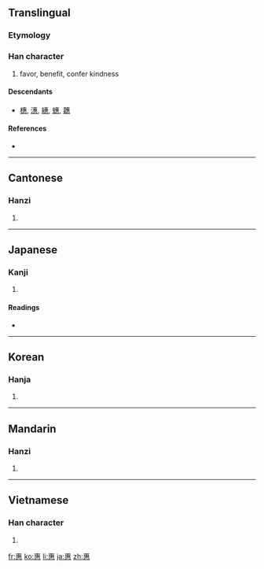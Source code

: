 {{also|恵}}
==Translingual==

===Etymology===
{{Han compound|叀|心|t2=heart|ls=ic}}

===Han character===
{{Han char|rn=61|rad=心|as=08|sn=12|four=5033<sub>3</sub>|canj=十戈心 (JIP)}}

# favor, benefit, confer kindness

====Descendants====
* [[橞]], [[潓]], [[繐]], [[蟪]], [[韢]]

====References====
* {{Han ref|kx=0391.190|dkj=10822|dj=0724.050|hdz=42309.100|uh=60E0|ud=24800|bh=B466|bd=46182}}

----

==Cantonese==

===Hanzi===
{{yue-hanzi|jyut=|y=wai6}}

# {{defn|Cantonese|sort=心08}}

----

==Japanese==

===Kanji===
{{ja-kanji|grade=|rs=心08}}

# {{defn|Japanese|sort=心08}}

====Readings====
* {{ja-readings|on=[[けい]] (kei), [[え]] (e)|kun=[[めぐむ]] (megumu), [[めぐみ]] (megumi)}}

----

==Korean==

===Hanja===
{{ko-hanja|hangeul=혜|eumhun=|rv=hye|mr=hye|y=hyey}}

# {{defn|Korean|sort=心08}}

----

==Mandarin==

===Hanzi===
{{cmn-hanzi|pin=[[huì]] ([[hui4]])/[[xī]] ([[xi1]])|wg=hui<sup>4</sup>}}

# {{defn|Mandarin|sort=心08}}

----

==Vietnamese==

===Han character===
{{vi-hantu|[[huệ]]|rs=心08}}

# {{defn|Vietnamese|sort=心08}}

[[fr:惠]]
[[ko:惠]]
[[li:惠]]
[[ja:惠]]
[[zh:惠]]